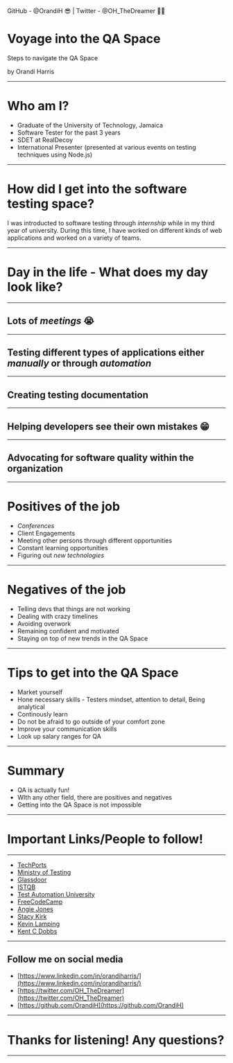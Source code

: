 

<Head>
  <title>Voyage into the QA Space</title>
  <meta name="twitter:site" content="@OH_TheDreamer" />
  <meta name="twitter:title" content="Voyage into the QA Space" />
  <meta charset="UTF-8"/>
  <meta name="description" content="Presentation deck based on mdx-deck"/>
  <meta name="keywords" content="HTML, CSS, JavaScript, mdx, mdx-deck"/>
  <meta name="author" content="Orandi Harris"/>
</Head>


<Footer>
GitHub - @OrandiH 😎 | Twitter - @OH_TheDreamer 👨‍💻
</Footer>

#  Voyage into the QA Space
Steps to navigate the QA Space

by Orandi Harris

---

# Who am I?
- Graduate of the University of Technology, Jamaica
- Software Tester for the past 3 years
- SDET at RealDecoy
- International Presenter (presented at various events on testing techniques using Node.js)

---
# How did I get into the software testing space?
I was introducted to software testing through _internship_ while in my third year of university. 
During this time, I have worked on different kinds of web applications and worked on a variety of teams.

---

# Day in the life - What does my day look like?

---

## Lots of _meetings_ 😭

---

## Testing different types of applications either _manually_ or through _automation_

---

## Creating testing documentation

---

## Helping developers see their own mistakes 😁

---

## Advocating for software quality within the organization

---
# Positives of the job

<Steps>

- _Conferences_
- Client Engagements
- Meeting other persons through different opportunities
- Constant learning opportunities
- Figuring out _new_ _technologies_

</Steps>

---

# Negatives of the job

<Steps>

- Telling devs that things are not working
- Dealing with crazy timelines
- Avoiding overwork
- Remaining confident and motivated
- Staying on top of new trends in the QA Space

</Steps>

---
# Tips to get into the QA Space

<Steps>

- Market yourself
- Hone necessary skills - Testers mindset, attention to detail, Being analytical
- Continously learn
- Do not be afraid to go outside of your comfort zone
- Improve your communication skills
- Look up salary ranges for QA

</Steps>

---
# Summary

<Steps>

- QA is actually fun!
- WIth any other field, there are positives and negatives
- Getting into the QA Space is not impossible

</Steps>

---

# Important Links/People to follow!

---

- [TechPorts](https://www.techports.org/)
- [Ministry of Testing](https://www.ministryoftesting.com/)
- [Glassdoor](https://www.glassdoor.com/index.htm)
- [ISTQB](https://www.istqb.org/certification-path-root/why-istqb-certification.html)
- [Test Automation University](https://testautomationu.applitools.com/)
- [FreeCodeCamp](https://www.freecodecamp.org/learn)
- [Angie Jones](https://www.linkedin.com/in/angiejones/)
- [Stacy Kirk](https://www.linkedin.com/in/stacynkirk/)
- [Kevin Lamping](https://www.linkedin.com/in/klamping/)
- [Kent C Dobbs](https://www.linkedin.com/in/kentcdodds/)

---


## Follow me on social media
- [https://www.linkedin.com/in/orandiharris/](https://www.linkedin.com/in/orandiharris/)
- [https://twitter.com/OH_TheDreamer](https://twitter.com/OH_TheDreamer)
- [https://github.com/OrandiH](https://github.com/OrandiH)

---

# Thanks for listening! Any questions?

---